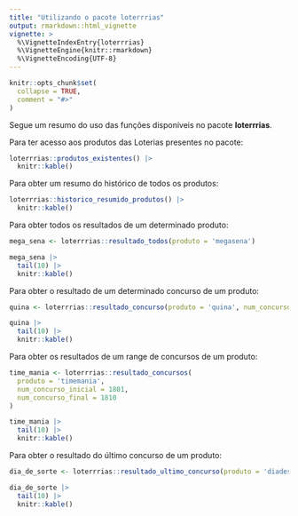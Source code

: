 ```yaml
---
title: "Utilizando o pacote loterrrias"
output: rmarkdown::html_vignette
vignette: >
  %\VignetteIndexEntry{loterrrias}
  %\VignetteEngine{knitr::rmarkdown}
  %\VignetteEncoding{UTF-8}
---
```



```r
knitr::opts_chunk$set(
  collapse = TRUE,
  comment = "#>"
)
```


Segue um resumo do uso das funções disponíveis no pacote __loterrrias__.

Para ter acesso aos produtos das Loterias presentes no pacote:

```r
loterrrias::produtos_existentes() |> 
  knitr::kable()
```

Para obter um resumo do histórico de todos os produtos:

```r
loterrrias::historico_resumido_produtos() |> 
  knitr::kable()
```


Para obter todos os resultados de um determinado produto:

```r
mega_sena <- loterrrias::resultado_todos(produto = 'megasena')

mega_sena |> 
  tail(10) |> 
  knitr::kable()
```

Para obter o resultado de um determinado concurso de um produto:

```r
quina <- loterrrias::resultado_concurso(produto = 'quina', num_concurso = 1)

quina |> 
  tail(10) |> 
  knitr::kable()
```

Para obter os resultados de um range de concursos de um produto:

```r
time_mania <- loterrrias::resultado_concursos(
  produto = 'timemania',
  num_concurso_inicial = 1801,
  num_concurso_final = 1810
)

time_mania |> 
  tail(10) |> 
  knitr::kable()
```

Para obter o resultado do último concurso de um produto:

```r
dia_de_sorte <- loterrrias::resultado_ultimo_concurso(produto = 'diadesorte')

dia_de_sorte |> 
  tail(10) |> 
  knitr::kable()
```
